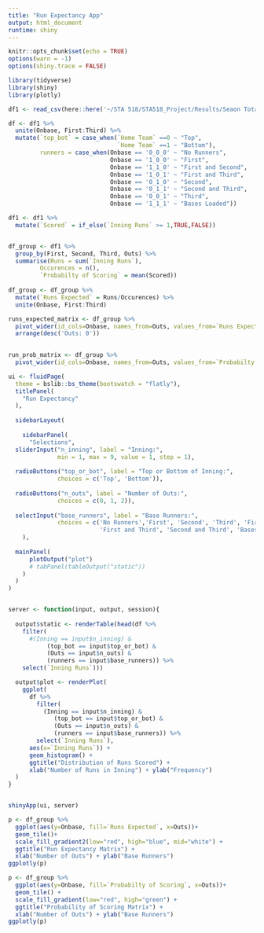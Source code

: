 ```yaml
---
title: "Run Expectancy App"
output: html_document
runtime: shiny
---
```


```r
knitr::opts_chunk$set(echo = TRUE)
options(warn = -1)
options(shiny.trace = FALSE)
```

```r
library(tidyverse)
library(shiny)
library(plotly)
```

```r
df1 <- read_csv(here::here('~/STA 518/STA518_Project/Results/Seaon Total Innings.csv'))
```

```r
df <- df1 %>% 
  unite(Onbase, First:Third) %>% 
  mutate(`top_bot` = case_when(`Home Team` ==0 ~ "Top",
                               `Home Team` ==1 ~ "Bottom"),
         runners = case_when(Onbase == '0_0_0' ~ "No Runners",
                             Onbase == '1_0_0' ~ "First",
                             Onbase == '1_1_0' ~ "First and Second",
                             Onbase == '1_0_1' ~ "First and Third",
                             Onbase == '0_1_0' ~ "Second",
                             Onbase == '0_1_1' ~ "Second and Third",
                             Onbase == '0_0_1' ~ "Third",
                             Onbase == '1_1_1' ~ "Bases Loaded"))

```

```r
df1 <- df1 %>% 
  mutate(`Scored` = if_else(`Inning Runs` >= 1,TRUE,FALSE))


df_group <- df1 %>% 
  group_by(First, Second, Third, Outs) %>% 
  summarise(Runs = sum(`Inning Runs`),
         Occurences = n(),
         `Probabilty of Scoring` = mean(Scored))
    
df_group <- df_group %>%  
  mutate(`Runs Expected` = Runs/Occurences) %>% 
  unite(Onbase, First:Third) 

runs_expected_matrix <- df_group %>% 
  pivot_wider(id_cols=Onbase, names_from=Outs, values_from=`Runs Expected`, names_prefix='Outs: ', names_sep=' ') %>% 
  arrange(desc('Outs: 0'))
  

run_prob_matrix <- df_group %>% 
  pivot_wider(id_cols=Onbase, names_from=Outs, values_from=`Probabilty of Scoring`, names_prefix='Outs: ', names_sep=' ')

```


```r
ui <- fluidPage(
  theme = bslib::bs_theme(bootswatch = "flatly"),
  titlePanel(
    "Run Expectancy"
  ),
  
  sidebarLayout(
    
    sidebarPanel(
      "Selections",
  sliderInput("n_inning", label = "Inning:",
              min = 1, max = 9, value = 1, step = 1),
  
  radioButtons("top_or_bot", label = "Top or Bottom of Inning:",
              choices = c('Top', 'Bottom')),
  
  radioButtons("n_outs", label = "Number of Outs:",
              choices = c(0, 1, 2)),
  
  selectInput("base_runners", label = "Base Runners:",
              choices = c('No Runners','First', 'Second', 'Third', 'First and Second',
                          'First and Third', 'Second and Third', 'Bases Loaded'), selected = "No Runners")
    ),
  
  mainPanel(
      plotOutput("plot")
      # tabPanel(tableOutput("static"))
    )
  )
)


server <- function(input, output, session){
  
  output$static <- renderTable(head(df %>% 
    filter(
      #(Inning == input$n_inning) &
           (top_bot == input$top_or_bot) &
           (Outs == input$n_outs) &
           (runners == input$base_runners)) %>%
    select(`Inning Runs`)))

  output$plot <- renderPlot(
    ggplot(
      df %>% 
        filter(
          (Inning == input$n_inning) &
             (top_bot == input$top_or_bot) &
             (Outs == input$n_outs) &
             (runners == input$base_runners)) %>%
        select(`Inning Runs`),
      aes(x=`Inning Runs`)) +
      geom_histogram() + 
      ggtitle("Distribution of Runs Scored") +
      xlab("Number of Runs in Inning") + ylab("Frequency")
  )
}



```

```r
shinyApp(ui, server)
```


```r
p <- df_group %>% 
  ggplot(aes(y=Onbase, fill=`Runs Expected`, x=Outs))+
  geom_tile()+
  scale_fill_gradient2(low="red", high="blue", mid="white") +
  ggtitle("Run Expectancy Matrix") +
  xlab("Number of Outs") + ylab("Base Runners")
ggplotly(p)

```


```r
p <- df_group %>% 
  ggplot(aes(y=Onbase, fill=`Probabilty of Scoring`, x=Outs))+
  geom_tile() +
  scale_fill_gradient(low="red", high="green") +
  ggtitle("Probability of Scoring Matrix") +
  xlab("Number of Outs") + ylab("Base Runners")
ggplotly(p)
```




